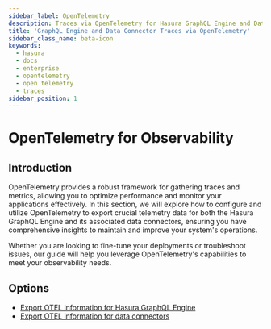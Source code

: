 ```yaml
---
sidebar_label: OpenTelemetry
description: Traces via OpenTelemetry for Hasura GraphQL Engine and Data Connectors for Enterprise Edition
title: 'GraphQL Engine and Data Connector Traces via OpenTelemetry'
sidebar_class_name: beta-icon
keywords:
  - hasura
  - docs
  - enterprise
  - opentelemetry
  - open telemetry
  - traces
sidebar_position: 1
---
```


# OpenTelemetry for Observability

## Introduction

OpenTelemetry provides a robust framework for gathering traces and metrics, allowing you to optimize performance and
monitor your applications effectively. In this section, we will explore how to configure and utilize OpenTelemetry to
export crucial telemetry data for both the Hasura GraphQL Engine and its associated data connectors, ensuring you have
comprehensive insights to maintain and improve your system's operations.

Whether you are looking to fine-tune your deployments or troubleshoot issues, our guide will help you leverage
OpenTelemetry's capabilities to meet your observability needs.

## Options

- [Export OTEL information for Hasura GraphQL Engine](/observability/opentelemetry/graphql-engine.mdx)
- [Export OTEL information for data connectors](/observability/opentelemetry/data-connectors.mdx)
